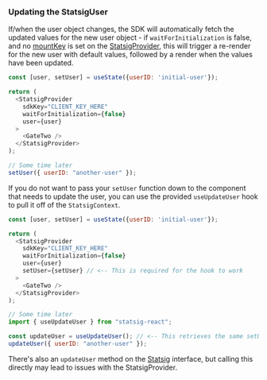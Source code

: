 ### Updating the StatsigUser

If/when the user object changes, the SDK will automatically fetch the updated values for the new user object -
if `waitForInitialization` is false, and no [mountKey](#mount-key) is set on the [StatsigProvider](#statsig-provider), this will trigger a
re-render for the new user with default values, followed by a render when the values have been updated.

```js
const [user, setUser] = useState({userID: 'initial-user'});

return (
  <StatsigProvider
    sdkKey="CLIENT_KEY_HERE"
    waitForInitialization={false}
    user={user}
  >
    <GateTwo />
  </StatsigProvider>
);

// Some time later
setUser({ userID: "another-user" });
```

If you do not want to pass your `setUser` function down to the component that needs to update the user, you can use the provided `useUpdateUser` hook to pull it off of the `StatsigContext`.

```js
const [user, setUser] = useState({userID: 'initial-user'});

return (
  <StatsigProvider
    sdkKey="CLIENT_KEY_HERE"
    waitForInitialization={false}
    user={user}
    setUser={setUser} // <-- This is required for the hook to work
  >
    <GateTwo />
  </StatsigProvider>
);

// Some time later
import { useUpdateUser } from "statsig-react";

const updateUser = useUpdateUser(); // <-- This retrieves the same setUser function given to the StatsigProvider
updateUser({ userID: "another-user" });
```

There's also an `updateUser` method on the [Statsig](#statsig-interface) interface, but calling this directly may lead to issues with the StatsigProvider.
